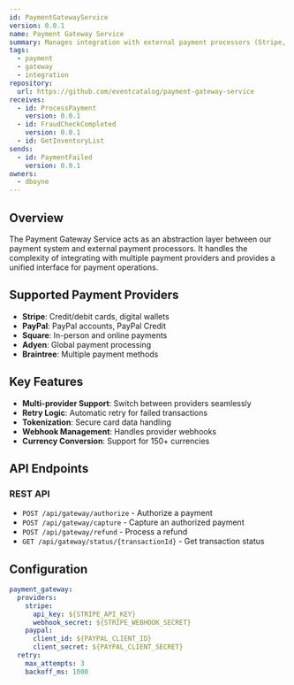 ```yaml
---
id: PaymentGatewayService
version: 0.0.1
name: Payment Gateway Service
summary: Manages integration with external payment processors (Stripe, PayPal, etc.)
tags:
  - payment
  - gateway
  - integration
repository:
  url: https://github.com/eventcatalog/payment-gateway-service
receives:
  - id: ProcessPayment
    version: 0.0.1
  - id: FraudCheckCompleted
    version: 0.0.1
  - id: GetInventoryList
sends:
  - id: PaymentFailed
    version: 0.0.1
owners:
  - dboyne
---
```



## Overview

The Payment Gateway Service acts as an abstraction layer between our payment system and external payment processors. It handles the complexity of integrating with multiple payment providers and provides a unified interface for payment operations.

## Supported Payment Providers

- **Stripe**: Credit/debit cards, digital wallets
- **PayPal**: PayPal accounts, PayPal Credit
- **Square**: In-person and online payments
- **Adyen**: Global payment processing
- **Braintree**: Multiple payment methods

## Key Features

- **Multi-provider Support**: Switch between providers seamlessly
- **Retry Logic**: Automatic retry for failed transactions
- **Tokenization**: Secure card data handling
- **Webhook Management**: Handles provider webhooks
- **Currency Conversion**: Support for 150+ currencies

## API Endpoints

### REST API

- `POST /api/gateway/authorize` - Authorize a payment
- `POST /api/gateway/capture` - Capture an authorized payment
- `POST /api/gateway/refund` - Process a refund
- `GET /api/gateway/status/{transactionId}` - Get transaction status

## Configuration

```yaml
payment_gateway:
  providers:
    stripe:
      api_key: ${STRIPE_API_KEY}
      webhook_secret: ${STRIPE_WEBHOOK_SECRET}
    paypal:
      client_id: ${PAYPAL_CLIENT_ID}
      client_secret: ${PAYPAL_CLIENT_SECRET}
  retry:
    max_attempts: 3
    backoff_ms: 1000
```

<Footer />
